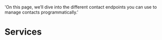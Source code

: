   'On this page, we’ll dive into the different contact endpoints you can use to manage contacts programmatically.'

# Services  
